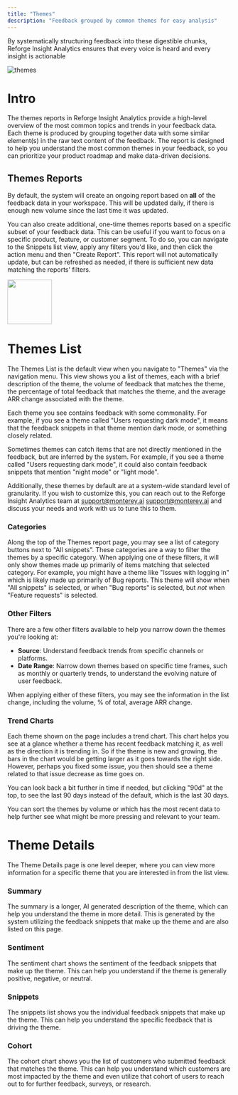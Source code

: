 ```yaml
---
title: "Themes"
description: "Feedback grouped by common themes for easy analysis"
---
```


By systematically structuring feedback into these digestible chunks, Reforge Insight Analytics ensures that every voice is heard and every insight is actionable

![themes](/images/themes/list.png)

# Intro

The themes reports in Reforge Insight Analytics provide a high-level overview of the most common topics and trends in your feedback data. Each theme is produced by grouping together data with some similar element(s) in the raw text content of the feedback. The report is designed to help you understand the most common themes in your feedback, so you can prioritize your product roadmap and make data-driven decisions.


## Themes Reports

By default, the system will create an ongoing report based on **all** of the feedback data in your workspace. This will be updated daily, if there is enough new volume since the last time it was updated.

You can also create additional, one-time themes reports based on a specific subset of your feedback data. This can be useful if you want to focus on a specific product, feature, or customer segment. To do so, you can navigate to the Snippets list view, apply any filters you'd like, and then click the action menu and then "Create Report". This report will not automatically update, but can be refreshed as needed, if there is sufficient new data matching the reports' filters.

<img height="100" src="/images/themes/list-view-create-report.png" />

# Themes List

The Themes List is the default view when you navigate to "Themes" via the navigation menu. This view shows you a list of themes, each with a brief description of the theme, the volume of feedback that matches the theme, the percentage of total feedback that matches the theme, and the average ARR change associated with the theme.

Each theme you see contains feedback with some commonality. For example, if you see a theme called "Users requesting dark mode", it means that the feedback snippets in that theme mention dark mode, or something closely related.

Sometimes themes can catch items that are not directly mentioned in the feedback, but are inferred by the system. For example, if you see a theme called "Users requesting dark mode", it could also contain feedback snippets that mention "night mode" or "light mode".

Additionally, these themes by default are at a system-wide standard level of granularity. If you wish to customize this, you can reach out to the Reforge Insight Analytics team at support@monterey.ai [support@monterey.ai](mailto:support@monterey.ai) and discuss your needs and work with us to tune this to them.

### Categories

Along the top of the Themes report page, you may see a list of category buttons next to "All snippets". These categories are a way to filter the themes by a specific category. When applying one of these filters, it will only show themes made up primarily of items matching that selected category. For example, you might have a theme like "Issues with logging in" which is likely made up primarily of Bug reports. This theme will show when "All snippets" is selected, or when "Bug reports" is selected, but _not_ when "Feature requests" is selected.

### Other Filters

There are a few other filters available to help you narrow down the themes you're looking at:

- **Source**: Understand feedback trends from specific channels or platforms.
- **Date Range**: Narrow down themes based on specific time frames, such as monthly or quarterly trends, to understand the evolving nature of user feedback.

When applying either of these filters, you may see the information in the list change, including the volume, % of total, average ARR change.

### Trend Charts

Each theme shown on the page includes a trend chart. This chart helps you see at a glance whether a theme has recent feedback matching it, as well as the direction it is trending in. So if the theme is new and growing, the bars in the chart would be getting larger as it goes towards the right side. However, perhaps you fixed some issue, you then should see a theme related to that issue decrease as time goes on.

You can look back a bit further in time if needed, but clicking "90d" at the top, to see the last 90 days instead of the default, which is the last 30 days.

You can sort the themes by volume or which has the most recent data to help further see what might be more pressing and relevant to your team.

# Theme Details

The Theme Details page is one level deeper, where you can view more information for a specific theme that you are interested in from the list view.

### Summary

The summary is a longer, AI generated description of the theme, which can help you understand the theme in more detail. This is generated by the system utilizing the feedback snippets that make up the theme and are also listed on this page.

### Sentiment

The sentiment chart shows the sentiment of the feedback snippets that make up the theme. This can help you understand if the theme is generally positive, negative, or neutral.

### Snippets

The snippets list shows you the individual feedback snippets that make up the theme. This can help you understand the specific feedback that is driving the theme.

### Cohort

The cohort chart shows you the list of customers who submitted feedback that matches the theme. This can help you understand which customers are most impacted by the theme and even utilize that cohort of users to reach out to for further feedback, surveys, or research.
